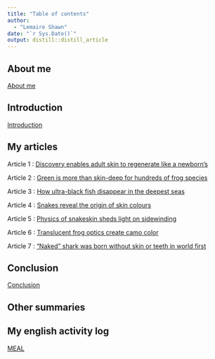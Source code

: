 ```yaml
---
title: "Table of contents"
author:
  - "Lemaire Shawn"
date: "`r Sys.Date()`"
output: distill::distill_article
---
```


## About me

[About me](https://shawnlemaire.github.io/shawn-shawn_blog/posts/about/)

## Introduction 

[Introduction](https://shawnlemaire.github.io/shawn-shawn_blog/posts/introduction/)

## My articles

Article 1 : [Discovery enables adult skin to regenerate like a newborn's](https://shawnlemaire.github.io/shawn-shawn_blog/posts/article1/)

Article 2 : [Green is more than skin-deep for hundreds of frog species](https://shawnlemaire.github.io/shawn-shawn_blog/posts/article2/)

Article 3 : [How ultra-black fish disappear in the deepest seas](https://shawnlemaire.github.io/shawn-shawn_blog/posts/article3/)

Article 4 : [Snakes reveal the origin of skin colours](https://shawnlemaire.github.io/shawn-shawn_blog/posts/article4/)

Article 5 : [Physics of snakeskin sheds light on sidewinding](https://shawnlemaire.github.io/shawn-shawn_blog/posts/article5/)

Article 6 : [Translucent frog optics create camo color](https://shawnlemaire.github.io/shawn-shawn_blog/posts/article6/)

Article 7 : [“Naked” shark was born without skin or teeth in world first](https://shawnlemaire.github.io/shawn-shawn_blog/posts/article7/)

## Conclusion

[Conclusion](https://shawnlemaire.github.io/shawn-shawn_blog/posts/conclusion/)

## Other summaries



## My english activity log

[MEAL](https://shawnlemaire.github.io/shawn-shawn_blog/posts/meal/)
